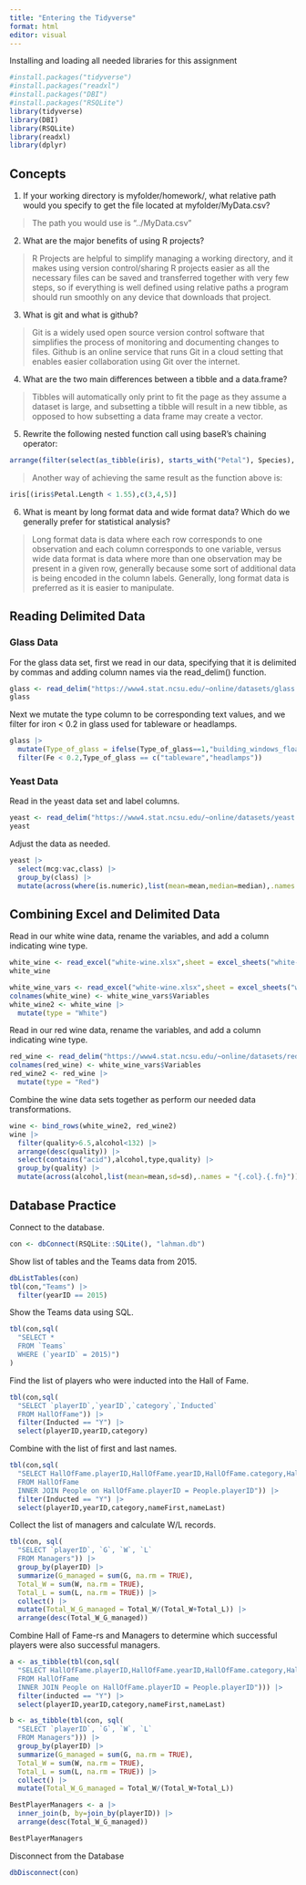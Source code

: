 ```yaml
---
title: "Entering the Tidyverse"
format: html
editor: visual
---
```


Installing and loading all needed libraries for this assignment

```r
#install.packages("tidyverse")
#install.packages("readxl")
#install.packages("DBI")
#install.packages("RSQLite")
library(tidyverse)
library(DBI)
library(RSQLite)
library(readxl)
library(dplyr)
```

## Concepts

1.  If your working directory is myfolder/homework/, what relative path would you specify to get the file located at myfolder/MyData.csv?

> The path you would use is "../MyData.csv"

2.  What are the major benefits of using R projects?

> R Projects are helpful to simplify managing a working directory, and it makes using version control/sharing R projects easier as all the necessary files can be saved and transferred together with very few steps, so if everything is well defined using relative paths a program should run smoothly on any device that downloads that project.

3.  What is git and what is github?

> Git is a widely used open source version control software that simplifies the process of monitoring and documenting changes to files. Github is an online service that runs Git in a cloud setting that enables easier collaboration using Git over the internet.

4.  What are the two main differences between a tibble and a data.frame?

> Tibbles will automatically only print to fit the page as they assume a dataset is large, and subsetting a tibble will result in a new tibble, as opposed to how subsetting a data frame may create a vector.

5.  Rewrite the following nested function call using baseR’s chaining operator:

```r
arrange(filter(select(as_tibble(iris), starts_with("Petal"), Species), Petal.Length < 1.55), Species)
```

> Another way of achieving the same result as the function above is:

```r
iris[(iris$Petal.Length < 1.55),c(3,4,5)]
```

6.  What is meant by long format data and wide format data? Which do we generally prefer for statistical analysis?

> Long format data is data where each row corresponds to one observation and each column corresponds to one variable, versus wide data format is data where more than one observation may be present in a given row, generally because some sort of additional data is being encoded in the column labels. Generally, long format data is preferred as it is easier to manipulate.

## Reading Delimited Data

### Glass Data

For the glass data set, first we read in our data, specifying that it is delimited by commas and adding column names via the read_delim() function.
```r
glass <- read_delim("https://www4.stat.ncsu.edu/~online/datasets/glass.data",delim=",",col_names=c("Id","RI","Na","Mg","Al","Si","K","Ca","Ba","Fe","Type_of_glass"))
glass
```

Next we mutate the type column to be corresponding text values, and we filter for iron \< 0.2 in glass used for tableware or headlamps.
```r
glass |> 
  mutate(Type_of_glass = ifelse(Type_of_glass==1,"building_windows_float_processed",ifelse(Type_of_glass==2,"building_windows_non_float_processed",ifelse(Type_of_glass==3,"vehicle_windows_float_processed",ifelse(Type_of_glass==4,"vehicle_windows_non_float_processed",ifelse(Type_of_glass==5,"containers",ifelse(Type_of_glass==6,"tableware",ifelse(Type_of_glass==7,"headlamps","ERROR")))))))) |>
  filter(Fe < 0.2,Type_of_glass == c("tableware","headlamps"))
```

### Yeast Data

Read in the yeast data set and label columns.
```r
yeast <- read_delim("https://www4.stat.ncsu.edu/~online/datasets/yeast.data",delim="  ",col_names=c("seq_name","mcg","gvh","alm","mit","erl","pox","vac","nuc","class"))
yeast
```

Adjust the data as needed.
```r
yeast |> 
  select(mcg:vac,class) |>
  group_by(class) |>
  mutate(across(where(is.numeric),list(mean=mean,median=median),.names = "{.col}.{.fn}"))
```

## Combining Excel and Delimited Data

Read in our white wine data, rename the variables, and add a column indicating wine type.
```r
white_wine <- read_excel("white-wine.xlsx",sheet = excel_sheets("white-wine.xlsx")[1])
white_wine

white_wine_vars <- read_excel("white-wine.xlsx",sheet = excel_sheets("white-wine.xlsx")[2])
colnames(white_wine) <- white_wine_vars$Variables
white_wine2 <- white_wine |> 
  mutate(type = "White")
```

Read in our red wine data, rename the variables, and add a column indicating wine type.
```r
red_wine <- read_delim("https://www4.stat.ncsu.edu/~online/datasets/red-wine.csv", delim = ";")
colnames(red_wine) <- white_wine_vars$Variables
red_wine2 <- red_wine |> 
  mutate(type = "Red")
```

Combine the wine data sets together as perform our needed data transformations.
```r
wine <- bind_rows(white_wine2, red_wine2)
wine |>
  filter(quality>6.5,alcohol<132) |>
  arrange(desc(quality)) |>
  select(contains("acid"),alcohol,type,quality) |>
  group_by(quality) |>
  mutate(across(alcohol,list(mean=mean,sd=sd),.names = "{.col}.{.fn}"))
```

## Database Practice

Connect to the database.
```r
con <- dbConnect(RSQLite::SQLite(), "lahman.db")
```

Show list of tables and the Teams data from 2015.
```r
dbListTables(con)
tbl(con,"Teams") |>
  filter(yearID == 2015)
```

Show the Teams data using SQL.
```r
tbl(con,sql(
  "SELECT * 
  FROM `Teams`
  WHERE (`yearID` = 2015)")
)
```

Find the list of players who were inducted into the Hall of Fame.
```r
tbl(con,sql(
  "SELECT `playerID`,`yearID`,`category`,`Inducted`
  FROM HallOfFame")) |>
  filter(Inducted == "Y") |>
  select(playerID,yearID,category)
```

Combine with the list of first and last names.
```r
tbl(con,sql(
  "SELECT HallOfFame.playerID,HallOfFame.yearID,HallOfFame.category,HallOfFame.Inducted,People.nameFirst,People.nameLast
  FROM HallOfFame
  INNER JOIN People on HallOfFame.playerID = People.playerID")) |>
  filter(Inducted == "Y") |>
  select(playerID,yearID,category,nameFirst,nameLast)
```

Collect the list of managers and calculate W/L records.
```r
tbl(con, sql(
  "SELECT `playerID`, `G`, `W`, `L`
  FROM Managers")) |>
  group_by(playerID) |>
  summarize(G_managed = sum(G, na.rm = TRUE),
  Total_W = sum(W, na.rm = TRUE),
  Total_L = sum(L, na.rm = TRUE)) |>
  collect() |>
  mutate(Total_W_G_managed = Total_W/(Total_W+Total_L)) |>
  arrange(desc(Total_W_G_managed))
```

Combine Hall of Fame-rs and Managers to determine which successful players were also successful managers.
```r
a <- as_tibble(tbl(con,sql(
  "SELECT HallOfFame.playerID,HallOfFame.yearID,HallOfFame.category,HallOfFame.Inducted,People.nameFirst,People.nameLast
  FROM HallOfFame
  INNER JOIN People on HallOfFame.playerID = People.playerID"))) |>
  filter(inducted == "Y") |>
  select(playerID,yearID,category,nameFirst,nameLast)

b <- as_tibble(tbl(con, sql(
  "SELECT `playerID`, `G`, `W`, `L`
  FROM Managers"))) |>
  group_by(playerID) |>
  summarize(G_managed = sum(G, na.rm = TRUE),
  Total_W = sum(W, na.rm = TRUE),
  Total_L = sum(L, na.rm = TRUE)) |>
  collect() |>
  mutate(Total_W_G_managed = Total_W/(Total_W+Total_L))

BestPlayerManagers <- a |>
  inner_join(b, by=join_by(playerID)) |>
  arrange(desc(Total_W_G_managed))

BestPlayerManagers
```

Disconnect from the Database
```r
dbDisconnect(con)
```